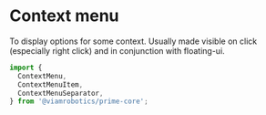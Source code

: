 
<Meta title='Elements/Context menu' />

# Context menu

To display options for some context. Usually made visible on click (especially right click) and in conjunction with floating-ui.

```ts
import {
  ContextMenu,
  ContextMenuItem,
  ContextMenuSeparator,
} from '@viamrobotics/prime-core';
```

<Canvas>
  <div class='flex items-start gap-4'>
    <Story of={ContextMenuStories.Basic} />
    <Story of={ContextMenuStories.Floating} />
  </div>
</Canvas>
